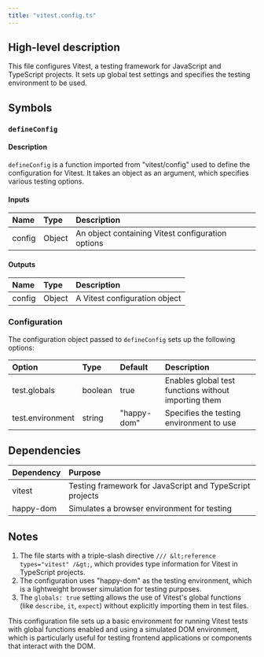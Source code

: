 ```yaml
---
title: "vitest.config.ts"
---
```


## High-level description
This file configures Vitest, a testing framework for JavaScript and TypeScript projects. It sets up global test settings and specifies the testing environment to be used.

## Symbols

### `defineConfig`
#### Description
`defineConfig` is a function imported from "vitest/config" used to define the configuration for Vitest. It takes an object as an argument, which specifies various testing options.

#### Inputs
| Name | Type | Description |
|:-----|:-----|:------------|
| config | Object | An object containing Vitest configuration options |

#### Outputs
| Name | Type | Description |
|:-----|:-----|:------------|
| config | Object | A Vitest configuration object |

### Configuration
The configuration object passed to `defineConfig` sets up the following options:

| Option | Type | Default | Description |
|:-------|:-----|:--------|:------------|
| test.globals | boolean | true | Enables global test functions without importing them |
| test.environment | string | "happy-dom" | Specifies the testing environment to use |

## Dependencies
| Dependency | Purpose |
|:-----------|:--------|
| vitest | Testing framework for JavaScript and TypeScript projects |
| happy-dom | Simulates a browser environment for testing |

## Notes
1. The file starts with a triple-slash directive `/// &lt;reference types="vitest" /&gt;`, which provides type information for Vitest in TypeScript projects.
2. The configuration uses "happy-dom" as the testing environment, which is a lightweight browser simulation for testing purposes.
3. The `globals: true` setting allows the use of Vitest's global functions (like `describe`, `it`, `expect`) without explicitly importing them in test files.

This configuration file sets up a basic environment for running Vitest tests with global functions enabled and using a simulated DOM environment, which is particularly useful for testing frontend applications or components that interact with the DOM.
